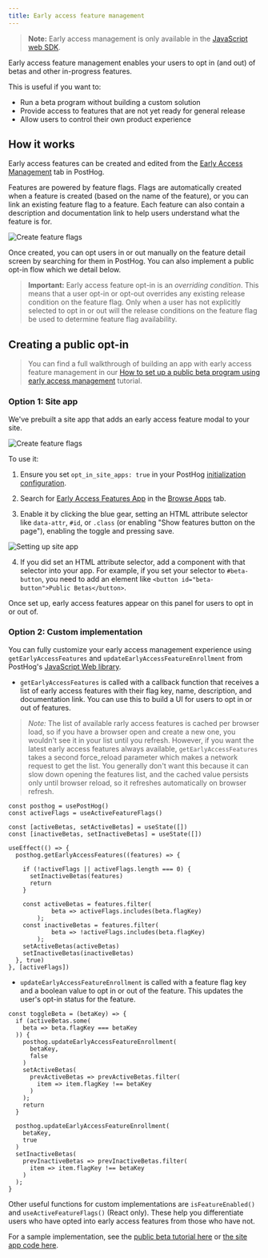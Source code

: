 ```yaml
---
title: Early access feature management
---
```


> **Note:** Early access management is only available in the [JavaScript web SDK](/docs/libraries/js).

Early access feature management enables your users to opt in (and out) of betas and other in-progress features. 

This is useful if you want to:
- Run a beta program without building a custom solution
- Provide access to features that are not yet ready for general release
- Allow users to control their own product experience

## How it works

Early access features can be created and edited from the [Early Access Management](https://app.posthog.com/early_access_features) tab in PostHog.

Features are powered by feature flags. Flags are automatically created when a feature is created (based on the name of the feature), or you can link an existing feature flag to a feature. Each feature can also contain a description and documentation link to help users understand what the feature is for.

![Create feature flags](../../images/features/feature-flags/create-feature-release.png)

Once created, you can opt users in or out manually on the feature detail screen by searching for them in PostHog. You can also implement a public opt-in flow which we detail below.

> **Important:** Early access feature opt-in is an *overriding condition*. This means that a user opt-in or opt-out overrides any existing release condition on the feature flag. Only when a user has not explicitly selected to opt in or out will the release conditions on the feature flag be used to determine feature flag availability.

## Creating a public opt-in

> You can find a full walkthrough of building an app with early access feature management in our [How to set up a public beta program using early access management](/tutorials/public-beta-program) tutorial.

### Option 1: Site app

We've prebuilt a site app that adds an early access feature modal to your site. 

![Create feature flags](../../images/features/feature-flags/early-access-feature-demo.png)

To use it:

1. Ensure you set `opt_in_site_apps: true` in your PostHog [initialization configuration](/docs/libraries/js#config).

2. Search for [Early Access Features App](https://app.posthog.com/project/apps?name=Early%20Access) in the [Browse Apps](https://app.posthog.com/project/apps) tab.

3. Enable it by clicking the blue gear, setting an HTML attribute selector like `data-attr`, `#id`, or `.class` (or enabling "Show features button on the page"), enabling the toggle and pressing save.

![Setting up site app](../../images/features/feature-flags/site-app.png)

4. If you did set an HTML attribute selector, add a component with that selector into your app. For example, if you set your selector to `#beta-button`, you need to add an element like `<button id="beta-button">Public Betas</button>`.

Once set up, early access features appear on this panel for users to opt in or out of.

### Option 2: Custom implementation

You can fully customize your early access management experience using `getEarlyAccessFeatures` and `updateEarlyAccessFeatureEnrollment` from PostHog's [JavaScript Web library](/docs/libraries/js#early-access-feature-management).

- `getEarlyAccessFeatures` is called with a callback function that receives a list of early access features with their flag key, name, description, and documentation link. You can use this to build a UI for users to opt in or out of features.

> *Note:* The list of available rarly access features is cached per browser load, so if you have a browser open and create a new one, you wouldn't see it in your list until you refresh. However, if you want the latest early access features always available, `getEarlyAccessFeatures` takes a second force_reload parameter which makes a network request to get the list. You generally don't want this because it can slow down opening the features list, and the cached value persists only until browser reload, so it refreshes automatically on browser refresh.


```react
const posthog = usePostHog()
const activeFlags = useActiveFeatureFlags()

const [activeBetas, setActiveBetas] = useState([])
const [inactiveBetas, setInactiveBetas] = useState([])

useEffect(() => {
  posthog.getEarlyAccessFeatures((features) => {

    if (!activeFlags || activeFlags.length === 0) {
      setInactiveBetas(features)
      return
    }

    const activeBetas = features.filter(
			beta => activeFlags.includes(beta.flagKey)
		);
    const inactiveBetas = features.filter(
			beta => !activeFlags.includes(beta.flagKey)
		);
    setActiveBetas(activeBetas)
    setInactiveBetas(inactiveBetas)
  }, true)
}, [activeFlags])
```

- `updateEarlyAccessFeatureEnrollment` is called with a feature flag key and a boolean value to opt in or out of the feature. This updates the user's opt-in status for the feature.

```react
const toggleBeta = (betaKey) => {
  if (activeBetas.some(
    beta => beta.flagKey === betaKey
  )) {
    posthog.updateEarlyAccessFeatureEnrollment(
      betaKey, 
      false
    )
    setActiveBetas(
      prevActiveBetas => prevActiveBetas.filter(
        item => item.flagKey !== betaKey
      )
    );
    return
  }

  posthog.updateEarlyAccessFeatureEnrollment(
    betaKey,
    true
  )
  setInactiveBetas(
    prevInactiveBetas => prevInactiveBetas.filter(
      item => item.flagKey !== betaKey
    )
  );
}
```

Other useful functions for custom implementations are `isFeatureEnabled()` and `useActiveFeatureFlags()` (React only). These help you differentiate users who have opted into early access features from those who have not.

For a sample implementation, see the [public beta tutorial here](/tutorials/public-beta-program#creating-a-beta-opt-in-page) or [the site app code here](https://github.com/PostHog/early-access-features-app/blob/main/site.ts).
